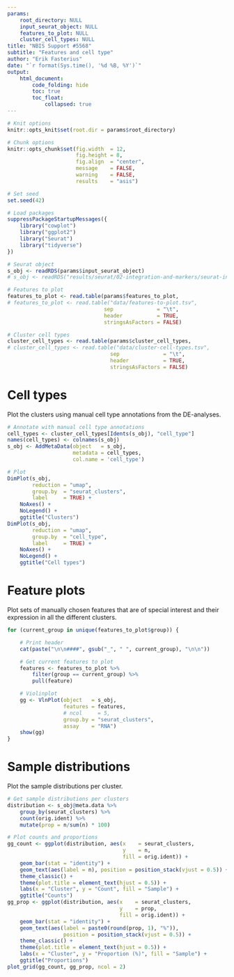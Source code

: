 ```yaml
---
params:
    root_directory: NULL
    input_seurat_object: NULL
    features_to_plot: NULL
    cluster_cell_types: NULL
title: "NBIS Support #5568"
subtitle: "Features and cell type"
author: "Erik Fasterius"
date: "`r format(Sys.time(), '%d %B, %Y')`"
output:
    html_document:
        code_folding: hide
        toc: true
        toc_float:
            collapsed: true
---
```


```r
# Knit options
knitr::opts_knit$set(root.dir = params$root_directory)

# Chunk options
knitr::opts_chunk$set(fig.width  = 12,
                      fig.height = 8,
                      fig.align  = "center",
                      message    = FALSE,
                      warning    = FALSE,
                      results    = "asis")

# Set seed
set.seed(42)

# Load packages
suppressPackageStartupMessages({
    library("cowplot")
    library("ggplot2")
    library("Seurat")
    library("tidyverse")
})
```

```r
# Seurat object
s_obj <- readRDS(params$input_seurat_object)
# s_obj <- readRDS("results/seurat/02-integration-and-markers/seurat-integration.rds")

# Features to plot
features_to_plot <- read.table(params$features_to_plot,
# features_to_plot <- read.table("data/features-to-plot.tsv",
                               sep              = "\t",
                               header           = TRUE,
                               stringsAsFactors = FALSE)

# Cluster cell types
cluster_cell_types <- read.table(params$cluster_cell_types,
# cluster_cell_types <- read.table("data/cluster-cell-types.tsv",
                                 sep              = "\t",
                                 header           = TRUE,
                                 stringsAsFactors = FALSE)
```

# Cell types

Plot the clusters using manual cell type annotations from the DE-analyses.

```r
# Annotate with manual cell type annotations
cell_types <- cluster_cell_types[Idents(s_obj), "cell_type"]
names(cell_types) <- colnames(s_obj)
s_obj <- AddMetaData(object   = s_obj,
                     metadata = cell_types,
                     col.name = 'cell_type')

# Plot
DimPlot(s_obj,
        reduction = "umap",
        group.by  = "seurat_clusters",
        label     = TRUE) +
    NoAxes() +
    NoLegend() +
    ggtitle("Clusters")
DimPlot(s_obj,
        reduction = "umap",
        group.by  = "cell_type",
        label     = TRUE) +
    NoAxes() +
    NoLegend() +
    ggtitle("Cell types")
```

# Feature plots

Plot sets of manually chosen features that are of special interest and their
expression in all the different clusters.

```r
for (current_group in unique(features_to_plot$group)) {

    # Print header
    cat(paste("\n\n####", gsub("_", " ", current_group), "\n\n"))

    # Get current features to plot
    features <- features_to_plot %>%
        filter(group == current_group) %>%
        pull(feature)

    # Violinplot
    gg <- VlnPlot(object   = s_obj,
                  features = features,
                  # ncol     = 5,
                  group.by = "seurat_clusters",
                  assay    = "RNA")
    show(gg)
}
```

# Sample distributions

Plot the sample distributions per cluster.

```r
# Get sample distributions per clusters
distribution <- s_obj@meta.data %>%
    group_by(seurat_clusters) %>%
    count(orig.ident) %>%
    mutate(prop = n/sum(n) * 100)

# Plot counts and proportions
gg_count <- ggplot(distribution, aes(x    = seurat_clusters,
                                     y    = n,
                                     fill = orig.ident)) +
    geom_bar(stat = "identity") +
    geom_text(aes(label = n), position = position_stack(vjust = 0.5)) +
    theme_classic() +
    theme(plot.title = element_text(hjust = 0.5)) +
    labs(x = "Cluster", y = "Count", fill = "Sample") +
    ggtitle("Counts")
gg_prop <- ggplot(distribution, aes(x    = seurat_clusters,
                                    y    = prop,
                                    fill = orig.ident)) +
    geom_bar(stat = "identity") +
    geom_text(aes(label = paste0(round(prop, 1), "%")),
                  position = position_stack(vjust = 0.5)) +
    theme_classic() +
    theme(plot.title = element_text(hjust = 0.5)) +
    labs(x = "Cluster", y = "Proportion (%)", fill = "Sample") +
    ggtitle("Proportions")
plot_grid(gg_count, gg_prop, ncol = 2)
```

<!-- Remove whitespace at end of document due to using floating ToC -->
<div class="tocify-extend-page" data-unique="tocify-extend-page" style="height: 0;"></div>
